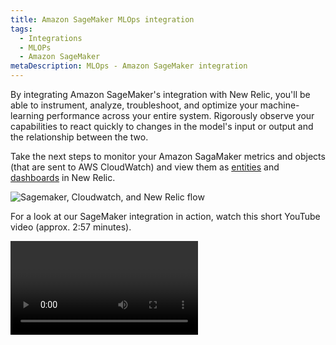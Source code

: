 ```yaml
---
title: Amazon SageMaker MLOps integration
tags:
  - Integrations
  - MLOPs
  - Amazon SageMaker
metaDescription: MLOps - Amazon SageMaker integration
---
```


By integrating Amazon SageMaker's integration with New Relic, you'll be able to instrument, analyze, troubleshoot, and optimize your machine-learning performance across your entire system. Rigorously observe your capabilities to react quickly to changes in the model's input or output and the relationship between the two.

Take the next steps to monitor your Amazon SagaMaker metrics and objects (that are sent to AWS CloudWatch) and view them as [entities](/docs/new-relic-one/use-new-relic-one/core-concepts/what-entity-new-relic/) and [dashboards](/docs/query-your-data/explore-query-data/dashboards/introduction-dashboards/) in New Relic. 

![Sagemaker, Cloudwatch, and New Relic flow](./images/aws-sm-flow.png "Sagemaker, Cloudwatch, and New Relic flow.png")

For a look at our SageMaker integration in action, watch this short YouTube video (approx. 2:57 minutes).

<Video id="U3ttUZhiuJ0" type="youtube" />

## Stream AWS CloudWatch Metrics to New Relic [#set-up-cloudwatch]

Start benefiting from New Relic [MLOps](/docs/alerts-applied-intelligence/mlops/get-started/intro-mlops/) entities in a single simple step (and just a few minutes!): 

<Callout variant="important">
  Each metric sent to CloudWatch is automatically sent to New Relic's metric table in NRDB, according to the namespace filter. You can always query them using NRQL:
  
  ```
  FROM Metric SELECT *  WHERE aws.Namespace='/aws/sagemaker/Endpoints'  LIMIT MAX SINCE 1 WEEK AGO
  ```
</Callout>

### Manual option [#set-up-manual] 
Follow our docs to set up [CloudWatch Metric Streams](/docs/integrations/amazon-integrations/aws-integrations-list/aws-metric-stream).

### Automated option [#set-up-automated] 

You may automate the set up with the [Terraform code](https://github.com/newrelic-experimental/terraform-cloudwatch-metric-streams):

```
module "example_usage" {
  source = "modules/nr-cloudwatch-metric-stream"

  name_suffix = "<var>suffix</var>" # optional
  aws_account_id = "<var>your-aws-account-id</var>"

  newrelic_collector_endpoint = "<var>newrelic-endpoint-url</var>"
  newrelic_trusted_account_id = "12345678"
  newrelic_license_key        = "<var>[your-newrelic-license-key](/docs/apis/intro-apis/new-relic-api-keys/#ingest-license-key)</var>"
}
```	

When calling the module, please write the correct `newrelic_collector_endpoint`:
* HTTP endpoint URL - US datacenter: `https://aws-api.newrelic.com/cloudwatch-metrics/v1`
* HTTP endpoint URL - EU datacenter: `https://aws-api.eu01.nr-data.net/cloudwatch-metrics/v1`

When you set the metric stream you can choose to stream the metric from all the namespaces, or you can specify namespaces. 

<Callout variant="important">
  You can view each entity's metrics in a dashboard that's created automatically when the metrics arrive at the New Relic.
</Callout>

## Monitor your data and model in Amazon SageMaker, and send the metrics to CloudWatch [#model-monitor]

SageMaker automatically monitors your endpoints’ performance, and sends statistic metrics to CloudWatch. For more information, see [Endpoint CloudWatch Metrics](https://docs.aws.amazon.com/sagemaker/latest/dg/monitoring-cloudwatch.html). 

To obtain more benefits from the Amazon SageMaker MLOps integration, use the Amazon SageMaker Model Monitor tools. You'll have to define scheduled monitoring jobs to monitor the quality of your machine learning models in production and send metrics to CloudWatch. 

The **[Amazon SageMaker Model Monitor](https://docs.aws.amazon.com/sagemaker/latest/dg/model-monitor.html)** provides the following types of monitoring:

* [Monitor Data Quality](https://docs.aws.amazon.com/sagemaker/latest/dg/model-monitor-data-quality.html): Monitor drift in data quality.
  * Example notebook: [Amazon SageMaker Model Monitor](https://sagemaker-examples.readthedocs.io/en/latest/sagemaker_model_monitor/introduction/SageMaker-ModelMonitoring.html)
  * Namespace: `aws/sagemaker/Endpoints/data-metrics`
* [Monitor Model Quality](https://docs.aws.amazon.com/sagemaker/latest/dg/model-monitor-model-quality.html): Monitor drift in model quality metrics, such as accuracy.
  * Example notebook: [Amazon SageMaker Model Quality Monitor](https://sagemaker-examples.readthedocs.io/en/latest/sagemaker_model_monitor/model_quality/model_quality_churn_sdk.html)
  * Namespace: `aws/sagemaker/Endpoints/model-metrics`
* [Monitor Bias Drift for Models in Production](https://docs.aws.amazon.com/sagemaker/latest/dg/clarify-model-monitor-bias-drift.html): Monitor bias in you model's predictions.
  * Example notebook: [Monitoring bias drift and feature attribution drift Amazon SageMaker Clarify](https://sagemaker-examples.readthedocs.io/en/latest/sagemaker_model_monitor/fairness_and_explainability/SageMaker-Model-Monitor-Fairness-and-Explainability.html)
  * Namespace: `aws/sagemaker/Endpoints/bias-metrics`
* [Monitor Feature Attribution Drift for Models in Production](https://docs.aws.amazon.com/sagemaker/latest/dg/clarify-model-monitor-feature-attribution-drift.html): Monitor drift in feature attribution.
  * Example notebook: [Monitoring bias drift and feature attribution drift Amazon SageMaker Clarify](https://sagemaker-examples.readthedocs.io/en/latest/sagemaker_model_monitor/fairness_and_explainability/SageMaker-Model-Monitor-Fairness-and-Explainability.html)
  * Namespace: `aws/sagemaker/Endpoints/explainability-metrics`

### Advanced options [#model-monitor-advanced]

You can aso publish metric data points to Amazon CloudWatch and define the namespaces and one of the above using the [`put_metric_data` function](https://boto3.amazonaws.com/v1/documentation/api/latest/reference/services/cloudwatch.html#CloudWatch.Client.put_metric_data). 

If you use your own algorithm for hyperparameter tuning, make sure that it sends at least one metric by writing evaluation data to `stderr` or `stdout`. Read more on [how to define metrics in automatic model tuning](https://docs.aws.amazon.com/sagemaker/latest/dg/automatic-model-tuning-define-metrics.html). See also the example notebook [Develop, Train, Optimize and Deploy Scikit-Learn Random Forest](https://github.com/aws/amazon-sagemaker-examples/blob/master/sagemaker-python-sdk/scikit_learn_randomforest/Sklearn_on_SageMaker_end2end.ipynb).  

## Explore your MLOps entities and dashboards [#explore-entities-dashboards]

We generate `aws-entities` (under the MLOps entity domain) for the detailed namespaces. For these entities, you can get out-of-the-box dashboards and views. You can also create your own dashboard to view metrics that are not being displayed as part of the entities' views. 

<table>
  <thead>
    <tr>
      <th style={{ width: "350px" }}>
      New Relic entity  
      </th>
      <th>
      Namespace  
      </th>
    </tr>
  </thead>
    <tbody>
    <tr>
      <td>
        Machine learning endpoint
      </td>
      <td>
        `/aws/sagemaker/Endpoints`, `AWS/SageMaker`
      </td>
    </tr>
    <tr>
      <td>
        Machine learning model data
      </td>
      <td>
        `aws/sagemaker/Endpoints/data-metrics`
      </td>
    </tr>
    <tr>
      <td>
        Machine learning model
      </td>
      <td>
        `aws/sagemaker/Endpoints/model-metrics`, `aws/sagemaker/Endpoints/explainability-metrics`
      </td>
    </tr>
    </tbody>
</table>

Go to [one.newrelic.com](https://one.newrelic.com) and select the **Explorer** to view: 

* Your machine-learning entities 

![Sagemaker machine learning entities](./images/aws-sm-02.png "Sagemaker machine learning entities.png")

* The dashboard for the metrics of the endpoint from one of the Amazon SageMaker entities

![Dashboard for the machine learning endpoint](./images/aws-sm-03.png "Dashboard for the for the machine learning endpoint")

* The dashboard for the model data entity

![Dashboard for the model data entity](./images/aws-sm-04.png "Dashboard for the model data entity.png")
